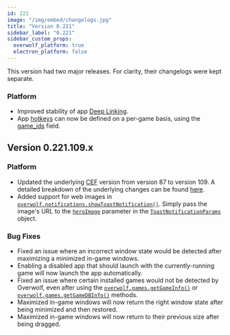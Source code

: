 ```yaml
---
id: 221
image: "/img/embed/changelogs.jpg"
title: "Version 0.221"
sidebar_label: "0.221"
sidebar_custom_props:
  overwolf_platform: true
  electron_platform: false
---
```


This version had two major releases. For clarity, their changelogs were kept separate.

### Platform

- Improved stability of app [Deep Linking](https://overwolf.github.io/api/extensions#the-origin-string).
- App [hotkeys](/api/manifest#hotkeys-object) can now be defined on a per-game basis, using the [game_ids](/api/manifest#hotkeys-object) field.


## Version 0.221.109.x

### Platform
- Updated the underlying [CEF](https://bitbucket.org/chromiumembedded/cef/src/master/) version from version 87 to version 109. A detailed breakdown of the underlying changes can be found [here](https://chromestatus.com/features#milestone%3D109).
- Added support for web images in [`overwolf.notifications.showToastNotification()`](/api/notifications#showtoastnotificationargs-callback). Simply pass the image's URL to the [`heroImage`](/api/notifications#heroimage-notes) parameter in the [`ToastNotificationParams`](/api/notifications#toastnotificationparams-object) object.

### Bug Fixes
- Fixed an issue where an incorrect window state would be detected after maximizing a minimized in-game windows.
- Enabling a disabled app that should launch with the currently-running game will now launch the app automatically.
- Fixed an issue where certain installed games would not be detected by Overwolf, even after using the [`overwolf.games.getGameInfo()`](/api/games#getgameinfogameclassid-callback) or [`overwolf.games.getGameDBInfo()`](/api/games#getgamedbinfogameclassidcallback) methods.
- Maximized in-game windows will now return the right window state after being minimized and then restored.
- Maximized in-game windows will now return to their previous size after being dragged.
